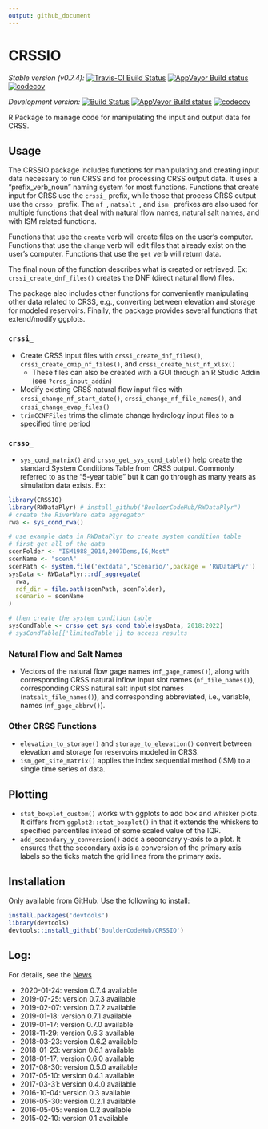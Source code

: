 ```yaml
---
output: github_document
---
```


<!-- README.md is generated from README.Rmd. Please edit that file -->

# CRSSIO
*Stable version (v0.7.4):*
[![Travis-CI Build Status](https://travis-ci.org/BoulderCodeHub/CRSSIO.svg?branch=master)](https://travis-ci.org/BouldercodeHub/CRSSIO)
[![AppVeyor Build status](https://ci.appveyor.com/api/projects/status/tkbmrk4hosv96rin?svg=true)](https://ci.appveyor.com/project/BoulderCodeHub/crssio)
[![codecov](https://codecov.io/gh/BoulderCodeHub/CRSSIO/branch/master/graphs/badge.svg)](https://codecov.io/gh/BoulderCodeHub/CRSSIO)

*Development version:*
[![Build Status](https://travis-ci.org/rabutler-usbr/CRSSIO.svg?branch=master)](https://travis-ci.org/rabutler-usbr/CRSSIO)
[![AppVeyor Build status](https://ci.appveyor.com/api/projects/status/lad6jf69q7stn1e7?svg=true)](https://ci.appveyor.com/project/rabutler-usbr/crssio)
[![codecov](https://codecov.io/gh/rabutler-usbr/CRSSIO/branch/master/graph/badge.svg)](https://codecov.io/gh/rabutler-usbr/CRSSIO)

R Package to manage code for manipulating the input and output data for CRSS.

## Usage

The CRSSIO package includes functions for manipulating and creating input data necessary to run CRSS and for processing CRSS output data. It uses a "prefix_verb_noun" naming system for most functions. Functions that create input for CRSS use the `crssi_` prefix, while those that process CRSS output use the `crsso_` prefix. The `nf_`, `natsalt_`, and `ism_` prefixes are also used for multiple functions that deal with natural flow names, natural salt names, and with ISM related functions. 

Functions that use the `create` verb will create files on the user's computer. Functions that use the `change` verb will edit files that already exist on the user's computer. Functions that use the `get` verb will return data. 

The final noun of the function describes what is created or retrieved. Ex: `crssi_create_dnf_files()` creates the DNF (direct natural flow) files. 

The package also includes other functions for conveniently manipulating other data related to CRSS, e.g., converting between elevation and storage for modeled reservoirs. Finally, the package provides several functions that extend/modify ggplots. 

### `crssi_`

* Create CRSS input files with `crssi_create_dnf_files()`, `crssi_create_cmip_nf_files()`, and `crssi_create_hist_nf_xlsx()` 
  * These files can also be created with a GUI through an R Studio Addin (see `?crss_input_addin`)
* Modify existing CRSS natural flow input files with `crssi_change_nf_start_date()`, `crssi_change_nf_file_names()`, and `crssi_change_evap_files()`
* `trimCCNFFiles` trims the climate change hydrology input files to a specified time period 

### `crsso_`

* `sys_cond_matrix()` and `crsso_get_sys_cond_table()` help create the standard System Conditions Table from CRSS output. Commonly referred to as the "5-year table" but it can go through as many years as simulation data exists. Ex:

```r
library(CRSSIO)
library(RWDataPlyr) # install_github("BoulderCodeHub/RWDataPlyr")
# create the RiverWare data aggregator
rwa <- sys_cond_rwa()

# use example data in RWDataPlyr to create system condition table
# first get all of the data
scenFolder <- "ISM1988_2014,2007Dems,IG,Most"
scenName <- "scenA"
scenPath <- system.file('extdata','Scenario/',package = 'RWDataPlyr')
sysData <- RWDataPlyr::rdf_aggregate(
  rwa,
  rdf_dir = file.path(scenPath, scenFolder),
  scenario = scenName
)

# then create the system condition table
sysCondTable <- crsso_get_sys_cond_table(sysData, 2018:2022)
# sysCondTable[['limitedTable']] to access results
```

### Natural Flow and Salt Names

* Vectors of the natural flow gage names (`nf_gage_names()`), along with corresponding CRSS natural inflow input slot names (`nf_file_names()`), corresponding CRSS natural salt input slot names (`natsalt_file_names()`), and corresponding abbreviated, i.e., variable, names (`nf_gage_abbrv()`).

### Other CRSS Functions

* `elevation_to_storage()` and `storage_to_elevation()` convert between elevation and storage for reservoirs modeled in CRSS.
* `ism_get_site_matrix()` applies the index sequential method (ISM) to a single time series of data.

## Plotting

* `stat_boxplot_custom()` works with ggplots to add box and whisker plots. It differs from `ggplot2::stat_boxplot()` in that it extends the whiskers to specified percentiles intead of some scaled value of the IQR.
* `add_secondary_y_conversion()` adds a secondary y-axis to a plot. It ensures that the secondary axis is a conversion of the primary axis labels so the ticks match the grid lines from the primary axis. 

## Installation

Only available from GitHub. Use the following to install:
```r
install.packages('devtools')
library(devtools)
devtools::install_github('BoulderCodeHub/CRSSIO')
```

## Log:

For details, see the [News](NEWS.md)

* 2020-01-24: version 0.7.4 available
* 2019-07-25: version 0.7.3 available
* 2019-02-07: version 0.7.2 available
* 2019-01-18: version 0.7.1 available
* 2019-01-17: version 0.7.0 available
* 2018-11-29: version 0.6.3 available
* 2018-03-23: version 0.6.2 available
* 2018-01-23: version 0.6.1 available
* 2018-01-17: version 0.6.0 available
* 2017-08-30: version 0.5.0 available
* 2017-05-10: version 0.4.1 available
* 2017-03-31: version 0.4.0 available
* 2016-10-04: version 0.3 available
* 2016-05-30: version 0.2.1 available
* 2016-05-05: version 0.2 available
* 2015-02-10: version 0.1 available
